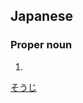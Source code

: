 ==Japanese==
{{ja-kanjitab|そう|し|k2=じ|r=y|yomi=o}}

===Proper noun===
{{ja-pos|proper|そうじ}}

# {{given name|male|lang=ja}}

[[Category:Japanese male given names|そうじ]]